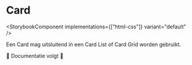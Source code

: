

# Card

<StorybookComponent implementations={["html-css"]} variant="default" />

Een Card mag uitsluitend in een <Link to="./card-list">Card List</Link> of <Link to="./card-grid">Card Grid</Link> worden gebruikt.

🚧 Documentatie volgt 🚧
